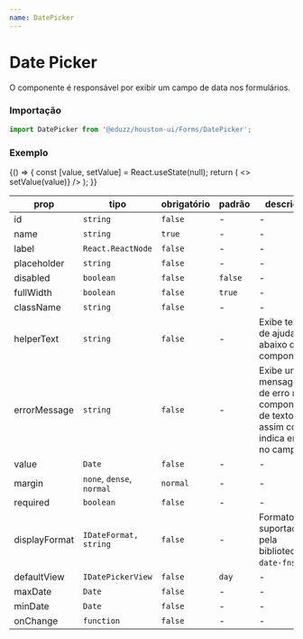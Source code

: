 ```yaml
---
name: DatePicker
---
```




# Date Picker

O componente é responsável por exibir um campo de data nos formulários.

### Importação

```js
import DatePicker from '@eduzz/houston-ui/Forms/DatePicker';
```

### Exemplo

<Playground>
  {() => {
    const [value, setValue] = React.useState(null);
    return (
      <>
        <DatePicker label='Data' value={value} onChange={value => setValue(value)} />
      </>
    );
  }}
</Playground>

| prop          | tipo                      | obrigatório | padrão  | descrição                                                                           |
| ------------- | ------------------------- | ----------- | ------- | ----------------------------------------------------------------------------------- |
| id            | `string`                  | `false`     | -       | -                                                                                   |
| name          | `string`                  | `true`      | -       | -                                                                                   |
| label         | `React.ReactNode`         | `false`     | -       | -                                                                                   |
| placeholder   | `string`                  | `false`     | -       | -                                                                                   |
| disabled      | `boolean`                 | `false`     | `false` | -                                                                                   |
| fullWidth     | `boolean`                 | `false`     | `true`  | -                                                                                   |
| className     | `string`                  | `false`     | -       | -                                                                                   |
| helperText    | `string`                  | `false`     | -       | Exibe texto de ajuda abaixo do componente.                                          |
| errorMessage  | `string`                  | `false`     | -       | Exibe uma mensagem de erro no componente de texto, assim como indica erro no campo. |
| value         | `Date`                    | `false`     | -       | -                                                                                   |
| margin        | `none`, `dense`, `normal` | `normal`    | -       | -                                                                                   |
| required      | `boolean`                 | `false`     | -       | -                                                                                   |
| displayFormat | `IDateFormat, string`     | `false`     | -       | Formatos suportados pela biblioteca `date-fns`.                                     |
| defaultView   | `IDatePickerView`         | `false`     | `day`   | -                                                                                   |
| maxDate       | `Date`                    | `false`     | -       | -                                                                                   |
| minDate       | `Date`                    | `false`     | -       | -                                                                                   |
| onChange      | `function`                | `false`     | -       | -                                                                                   |
